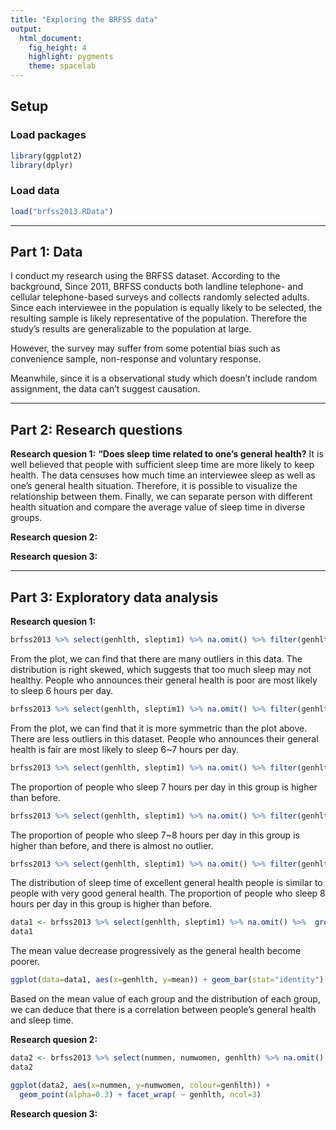 ```yaml
---
title: "Exploring the BRFSS data"
output: 
  html_document: 
    fig_height: 4
    highlight: pygments
    theme: spacelab
---
```


## Setup

### Load packages

```r
library(ggplot2)
library(dplyr)
```

### Load data

```r
load("brfss2013.RData")
```

* * *

## Part 1: Data
I conduct my research using the BRFSS dataset. According to the background, Since 2011, BRFSS conducts both landline telephone- and cellular telephone-based surveys and collects randomly selected adults. Since each interviewee in the population is equally likely to be selected, the resulting sample is likely representative of the population. Therefore the study's results are generalizable to the population at large.

However, the survey may suffer from some potential bias such as convenience sample, non-response and voluntary response.

Meanwhile, since it is a observational study which doesn't include random assignment, the data can't suggest causation.

* * *

## Part 2: Research questions

**Research quesion 1:**
**"Does sleep time related to one's general health?**
It is well believed that people with sufficient sleep time are more likely to keep health. The data censuses how much time an interviewee sleep as well as one's general health situation. Therefore, it is possible to visualize the relationship between them. Finally, we can separate person with different health situation and compare the average value of sleep time in diverse groups.

**Research quesion 2:**


**Research quesion 3:**


* * *

## Part 3: Exploratory data analysis

**Research quesion 1:**
```r
brfss2013 %>% select(genhlth, sleptim1) %>% na.omit() %>% filter(genhlth == "Poor") %>% group_by(sleptim1) %>% ggplot(aes(x=sleptim1)) + geom_histogram(binwidth = 0.5) + ggtitle('Hours of Sleep Time Per Day for Poor General Health People') + xlab('sleep time')
``` 
From the plot, we can find that there are many outliers in this data. The distribution is right skewed, which suggests that too much sleep may not healthy. People who announces their general health is poor are most likely to sleep 6 hours per day.

```r
brfss2013 %>% select(genhlth, sleptim1) %>% na.omit() %>% filter(genhlth == "Fair") %>% group_by(sleptim1) %>% ggplot(aes(x=sleptim1)) + geom_histogram(binwidth = 0.5) + ggtitle('Hours of Sleep Time Per Day for Fair General Health People') + xlab('sleep time')

```
From the plot, we can find that it is more symmetric than the plot above. There are less outliers in this dataset. People who announces their general health is fair are most likely to sleep 6~7 hours per day.

```r
brfss2013 %>% select(genhlth, sleptim1) %>% na.omit() %>% filter(genhlth == "Good") %>% group_by(sleptim1) %>% ggplot(aes(x=sleptim1)) + geom_histogram(binwidth = 0.5) + ggtitle('Hours of Sleep Time Per Day for Good General Health People') + xlab('sleep time')
```
The proportion of people who sleep 7 hours per day in this group is higher than before.

```r
brfss2013 %>% select(genhlth, sleptim1) %>% na.omit() %>% filter(genhlth == "Very good") %>% group_by(sleptim1) %>% ggplot(aes(x=sleptim1)) + geom_histogram(binwidth = 0.5) + ggtitle('Hours of Sleep Time Per Day for Very Good General Health People') + xlab('sleep time')
```
The proportion of people who sleep 7~8 hours per day in this group is higher than before, and there is almost no outlier.

```r
brfss2013 %>% select(genhlth, sleptim1) %>% na.omit() %>% filter(genhlth == "Excellent") %>% group_by(sleptim1) %>% ggplot(aes(x=sleptim1)) + geom_histogram(binwidth = 0.5) + ggtitle('Hours of Sleep Time Per Day for Excellent General Health People') + xlab('sleep time')
```
The distribution of sleep time of excellent general health people is similar to people with very good general health. The proportion of people who sleep 8 hours per day in this group is higher than before.

```r
data1 <- brfss2013 %>% select(genhlth, sleptim1) %>% na.omit() %>%  group_by(genhlth) %>% summarise(mean = mean(sleptim1), .groups = 'drop') 
data1
```
The mean value decrease progressively as the general health become poorer.

```r
ggplot(data=data1, aes(x=genhlth, y=mean)) + geom_bar(stat="identity")
```
Based on the mean value of each group and the distribution of each group, we can deduce that there is a correlation between people's general health and sleep time.

**Research quesion 2:**

```r
data2 <- brfss2013 %>% select(nummen, numwomen, genhlth) %>% na.omit() %>% mutate(prop = nummen/numwomen) 
data2
```

```r
ggplot(data2, aes(x=nummen, y=numwomen, colour=genhlth)) +
  geom_point(alpha=0.3) + facet_wrap( ~ genhlth, ncol=3) 
```



**Research quesion 3:**

```r

```

